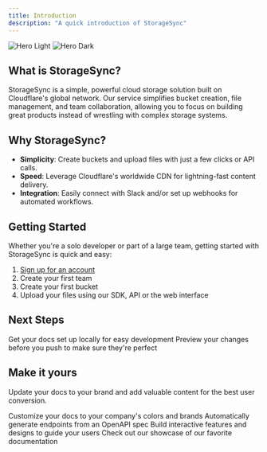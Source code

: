 ```yaml
---
title: Introduction
description: "A quick introduction of StorageSync"
---
```


<img
  className="block dark:hidden border rounded-lg"
  src="/images/home-screen.png"
  alt="Hero Light"
/>
<img
  className="hidden dark:block border rounded-lg"
  src="/images/home-screen-dark.png"
  alt="Hero Dark"
/>

## What is StorageSync?

StorageSync is a simple, powerful cloud storage solution built on Cloudflare's global network. Our service simplifies bucket creation, file management, and team collaboration, allowing you to focus on building great products instead of wrestling with complex storage systems.

## Why StorageSync?

- **Simplicity**: Create buckets and upload files with just a few clicks or API calls.
- **Speed**: Leverage Cloudflare's worldwide CDN for lightning-fast content delivery.
- **Integration**: Easily connect with Slack and/or set up webhooks for automated workflows.

## Getting Started

Whether you're a solo developer or part of a large team, getting started with StorageSync is quick and easy:

1. [Sign up for an account](https://storagesync.app/login)
2. Create your first team
3. Create your first bucket
4. Upload your files using our SDK, API or the web interface

## Next Steps

<CardGroup cols={2}>
  <Card
    title="Edit Your Docs"
    icon="pen-to-square"
    href="https://mintlify.com/docs/quickstart"
  >
    Get your docs set up locally for easy development
  </Card>
  <Card
    title="Preview Changes"
    icon="image"
    href="https://mintlify.com/docs/development"
  >
    Preview your changes before you push to make sure they're perfect
  </Card>
</CardGroup>

## Make it yours

Update your docs to your brand and add valuable content for the best user conversion.

<CardGroup cols={2}>
  <Card
    title="Customize Style"
    icon="palette"
    href="https://mintlify.com/docs/settings/global"
  >
    Customize your docs to your company's colors and brands
  </Card>
  <Card
    title="Reference APIs"
    icon="code"
    href="https://mintlify.com/docs/api-playground/openapi"
  >
    Automatically generate endpoints from an OpenAPI spec
  </Card>
  <Card
    title="Add Components"
    icon="screwdriver-wrench"
    href="https://mintlify.com/docs/components/accordion"
  >
    Build interactive features and designs to guide your users
  </Card>
  <Card
    title="Get Inspiration"
    icon="stars"
    href="https://mintlify.com/customers"
  >
    Check out our showcase of our favorite documentation
  </Card>
</CardGroup>
